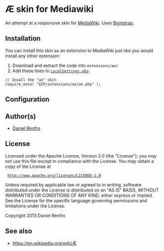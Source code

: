 = Æ skin for Mediawiki =
An attempt at a responsive skin for [http://www.mediawiki.org MediaWiki]. Uses [http://getbootstrap.com Bootstrap].

== Installation ==
You can install this skin as an extension to MediaWiki just like you would install any other extension:
# Download and extract the code into <code>extensions/ae/</code>
# Add these lines to [https://www.mediawiki.org/wiki/LocalSettings.php <code>LocalSettings.php</code>].

 // Insall the "ae" skin
 require_once( "$IP/extensions/ae/ae.php" );

== Configuration ==


== Author(s) ==
* [http://www.mediawiki.org/wiki/User:DanielRenfro Daniel Renfro]

== License ==
Licensed under the Apache License, Version 2.0 (the "License");
you may not use this file except in compliance with the License.
You may obtain a copy of the License at
  http://www.apache.org/licenses/LICENSE-2.0

Unless required by applicable law or agreed to in writing, software
distributed under the License is distributed on an "AS IS" BASIS,
WITHOUT WARRANTIES OR CONDITIONS OF ANY KIND, either express or implied.
See the License for the specific language governing permissions and
limitations under the License.

Copyright 2013 Daniel Renfro

== See also ==
* https://en.wikipedia.org/wiki/Æ
